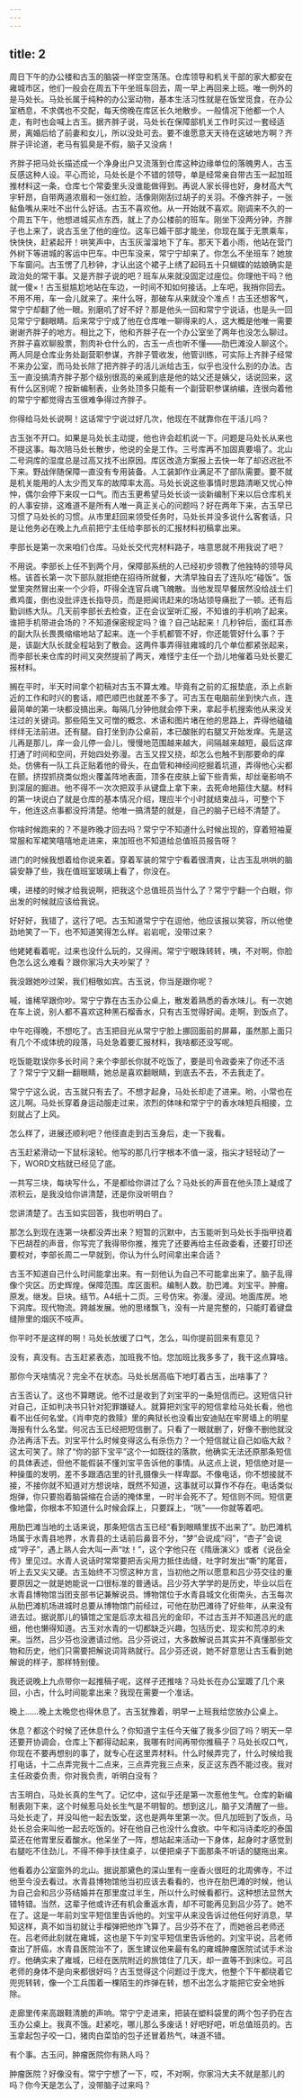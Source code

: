```yaml
---
---
---
```

title: 2
---




周日下午的办公楼和古玉的脑袋一样空空荡荡。仓库领导和机关干部的家大都安在雍城市区，他们一般会在周五下午坐班车回去，周一早上再回来上班。唯一例外的是马处长。马处长属于纯种的办公室动物，基本生活习性就是在饭堂觅食，在办公室栖息，不求偶也不交配，每天傍晚在库区长久地散步。一般情况下他都一个人走，有时也会喊上古玉。据齐胖子说，马处长在保障部机关工作时买过一套经适房，离婚后给了前妻和女儿，所以没处可去。要不谁愿意天天待在这破地方啊？齐胖子评论道，老马有狐臭是不假，脑子又没病！

齐胖子把马处长描述成一个净身出户又流落到仓库这种边缘单位的落魄男人，古玉反感这种人设。平心而论，马处长是个不错的领导，单是经常亲自带古玉一起加班推材料这一条，仓库七个常委里头没谁能做得到。再说人家长得也好，身材高大气宇轩昂，自带两道浓眉和一张红脸，活像刚刚刮过胡子的关羽。不像齐胖子，一张鲇鱼嘴从来吐不出什么好话。古玉不喜欢他。从一开始就不喜欢。刚调来不久的一个周五下午，他想进城买点东西，就上了办公楼前的班车。刚坐下没两分钟，齐胖子也上来了，说古玉坐了他的座位。这车已婚干部才能坐，你现在属于无票乘车，快快快，赶紧起开！哄笑声中，古玉灰溜溜地下了车。那天下着小雨，他站在营门外树下等进城的客运中巴车。中巴车没来，常宁宁却来了。你怎么不坐班车？她放下车窗问。古玉愣了几秒钟，才认出这个裙子上绣了起码五十只蝴蝶的姑娘确实是政治处的常干事。又是齐胖子说的吧？班车从来就没固定过座位。你理他干吗？他就一傻×！古玉挺尴尬地站在车边，一时间不知如何接话。上车吧，我捎你回去。不用不用，车一会儿就来了。来什么呀，那破车从来就没个准点！古玉还想客气，常宁宁却翻了他一眼。别磨叽了好不好？那是他头一回和常宁宁说话，也是头一回见常宁宁翻眼睛。后来常宁宁成了他在仓库唯一聊得来的人，这大概是他唯一需要谢谢齐胖子的地方。相比之下，他和齐胖子在一个办公室坐了两年也没怎么聊过。齐胖子喜欢聊股票，割肉补仓什么的，古玉一点也听不懂——肋巴滩没人聊这个。两人同是仓库业务处副营职参谋，齐胖子管收发，他管训练，可实际上齐胖子经常不来办公室，而马处长除了把齐胖子的活儿派给古玉，似乎也没什么别的办法。古玉一直没搞清齐胖子那个级别很高的亲戚到底是他的姑父还是姨父，话说回来，这有什么区别呢？按新编制表，业务处顶多只能有一个副营职参谋纳编，连很向着他的常宁宁都觉得古玉很难争得过齐胖子。

你得给马处长说啊！这话常宁宁说过好几次，他现在不就靠你在干活儿吗？

古玉张不开口。如果是马处长主动提，他也许会趁机说一下。问题是马处长从来也不提这事。每次陪马处长散步，他说的全是工作。三号库再不加固真要塌了。北山二号洞库的湿度总是过高又找不出原因。库区改造方案报上去快一年了却迟迟批不下来。野战伴随保障一直没有专用装备。人工装卸作业满足不了部队需要。要不就是机关能用的人太少而叉车的故障率太高。马处长说这些事情时思路清晰又忧心忡忡，偶尔会停下来叹一口气。而古玉更希望马处长谈一谈新编制下来以后仓库机关的人事安排，这难道不是所有人唯一真正关心的问题吗？好在两年下来，古玉早已习惯了马处长的习惯。从市里赶回来领受任务时，马处长并没多说什么客套话，只是让他务必在晚上九点前把宁主任给李部长的汇报材料初稿拿出来。

李部长是第一次来咱们仓库。马处长交代完材料路子，啥意思就不用我说了吧？

不用说。李部长上任不到两个月，保障部系统的人已经初步领教了他独特的领导风格。该首长第一次下部队就拒绝在招待所就餐，大清早独自去了连队吃“碰饭”。饭堂里突然冒出来一个少将，吓得全连官兵魂飞魄散。当他发现早餐居然没给战士们煮鸡蛋，倒也没批评连长指导员，而是把闻讯赶来的场站领导痛批了一顿。还有后勤训练大队。几天前李部长去检查，正在会议室听汇报，不知谁的手机响了起来。谁把手机带进会场的？不知道保密规定吗？谁？自己站起来！几秒钟后，面红耳赤的副大队长畏畏缩缩地站了起来。连一个手机都管不好，你还能管好什么事？于是，该副大队长就全程站到了散会。这两件事弄得驻雍城的几个单位都紧张起来，而李部长来仓库的时间又突然提前了两天，难怪宁主任一个劲儿地催着马处长要汇报材料。

搁在平时，半天时间拿个初稿对古玉不算太难。毕竟有之前的汇报垫底，添上点新近的工作和时兴的套话，顺巴顺巴也就差不多了。可古玉在电脑前坐到快六点，连最简单的第一块都没搞出来。每隔几分钟他就会停下来，拿起手机搜索他从来没关注过的关键词。那些陌生又可憎的概念、术语和图片堵在他的思路上，弄得他磕磕绊绊无法前进。还有腿。自打坐到办公桌前，本已酸胀的右腿又开始发痒。先是这儿再是那儿，痒一会儿停一会儿，慢慢地范围越来越大，间隔越来越短，最后这痒打通了时间和空间，开始四处弥漫。古玉又捏又挠，却怎么也触不到那要命的痒处。仿佛有一队工兵正贴着他的骨头，在血管和神经间挖掘着坑道，弄得他心尖都在颤。挤捏抓挠类似炮火覆盖阵地表面，顶多在皮肤上留下些青紫，却丝毫影响不到深层的掘进。他不得不一次次把双手从键盘上拿下来，去死命地箍住大腿。材料的第一块说白了就是仓库的基本情况介绍，理应半个小时就结束战斗，可整个下午，他连这点事都没捋清楚。他唯一搞清楚的就是，自己的脑子已经不清楚了。

你啥时候跑来的？不是昨晚才回去吗？常宁宁不知道什么时候出现的，穿着短袖夏常服和军裙笑嘻嘻地走进来，来加班也不知道给总值班员报告呀？

进门的时候我想着给你说来着。穿着军装的常宁宁看着很清爽，让古玉乱哄哄的脑袋安静了些，我在值班室玻璃上看了，你没在。

噢，进楼的时候才给我说啊，把我这个总值班员当什么了？常宁宁翻一个白眼，你出发的时候就应该给我说。

好好好，我错了，这行了吧。古玉知道常宁宁在逗他，他应该报以笑容，所以他使劲地笑了一下，也不知道笑得怎么样。岩岩呢，没带过来？

他姥姥看着呢，过来也没什么玩的，又得闹。常宁宁眼珠转转，咦，不对啊，你脸色怎么这么难看？跟你家冯大夫吵架了？

我没跟她吵过架，我们相敬如宾。古玉说，你当是跟你呢？

嘁，谁稀罕跟你吵。常宁宁靠在古玉办公桌上，散发着熟悉的香水味儿。有一次她在车上说，别人都不喜欢这种黑石榴香水，只有古玉觉得好闻。走啊，到饭点了。

中午吃得晚，不想吃了。古玉把目光从常宁宁脸上挪回面前的屏幕，虽然那上面只有几个不成体统的段落，马处急着要汇报材料，我啥都还没写呢。

吃饭能耽误你多长时间？来个李部长你就不吃饭了，要是司令政委来了你还不活了？常宁宁又翻一翻眼睛，她总是喜欢翻眼睛，到底去不去，不去我走了。

常宁宁这么说，古玉就只有去了。不想才起身，马处长却走了进来。哟，小常也在这儿啊。马处长穿着身运动服走过来，浓烈的体味和常宁宁的香水味短兵相接，立刻就占了上风。

怎么样了，进展还顺利吧？他径直走到古玉身后，走一下我看。

古玉赶紧滑动一下鼠标滚轮。他写的那几行字根本不值一滚，指尖才轻轻动了一下，WORD文档就已经见了底。

一共写三块，每块写什么，不是都给你讲过了么？马处长的声音在他头顶上凝成了浓积云，是我没给你讲清楚，还是你没听明白？

您讲清楚了。古玉如实回答，我也听明白了。

那怎么到现在连第一块都没弄出来？短暂的沉默中，古玉能听到马处长手指甲挠着下巴胡茬的声音，你写完了我得带你推，推完了还要再给主任政委看，还要打印还要校对，李部长周二一早就到，你认为什么时间拿出来合适？

古玉不知道自己什么时间能拿出来。有一刻他认为自己不可能拿出来了。脑子乱得像个灾区。历史辉煌。保障范围。库区面积。编制人数。肋巴滩。刘宝平。肿瘤。原发。继发。巨块。结节。A4纸十二页。三号仿宋。弥漫。浸润。地面库房。地下洞库。现代物流。跨越发展。他的思绪飘飞，没有一片是完整的，只能盯着键盘缝隙里的烟灰不吱声。

你平时不是这样的啊！马处长放缓了口气，怎么，叫你提前回来有意见？

没有，真没有。古玉赶紧表态，加班我不怕。您加班比我多多了，我干这点算啥。

那你今天啥情况？完全不在状态。马处长居高临下地盯着古玉，出啥事了？

古玉否认了。这也不算瞎说。他不过是收到了刘宝平的一条短信而已。这短信只针对自己，正如判决书只针对犯罪嫌疑人。就算把刘宝平的短信拿给马处长看，他也看不出任何名堂。《肖申克的救赎》里的典狱长也没看出安迪贴在牢房墙上的明星海报有什么名堂。何况古玉已经把短信删了。只看了一眼就删了，好像不删他就没办法再活下去。刘宝平什么时候变得这么有杀伤力？一个短信就让自己如临大敌？这太可笑了。除了“你的部下宝平”这个一如既往的落款，他确实无法还原那条短信的具体表述，但他不能假装不懂刘宝平告诉他的事情。从这点上说，短信绝对是一种操蛋的发明，差不多跟酒店里的针孔摄像头一样卑鄙。不像电话，你不想接就不接，不接你就不知道对方想说啥，既然不知道，这事就可以算作不存在。电话类似炮弹，你只要抱着脑袋缩在合适的掩体里，一时半会死不了。短信则不同。短信更像地雷，你根本不知道什么时候会踩上，只要踩上，“咣”——你就等着吧。

用肋巴滩当地的土话来说，那条短信古玉已经“看到眼睛里拔不出来了”。肋巴滩机场属于水青县地界，水青县的土话前后鼻音不分，“梦”会说成“闷”，“杏子”会说成“哼子”，遇上熟人会大叫一声“呔！”，这个字他只在《隋唐演义》或者《说岳全传》里见过。水青人说话时常常要把舌尖用力抵住齿缝，吐字时发出“嘶”的尾音，听上去又尖又硬。古玉始终不习惯这种方言，当初他之所以愿意和吕少芬交往的重要原因之一就是她能说一口很标准的普通话。吕少芬大学学的是历史，毕业以后在水青县博物馆当团支部书记兼解说员。博物馆位于水青县城文化街南头，古玉每次从肋巴滩机场进城时总要从博物馆门前经过，可他在肋巴滩待了好些年，从来没有进去过。据说那儿的镇馆之宝是后凉太祖吕光的金印，不过古玉并不知道吕光的底细，他也懒得知道。古玉对水青的一切都缺乏兴趣，包括历史、现实和荒凉的未来。当然，吕少芬也没邀请过他。吕少芬说过，大多数解说员其实并不真懂那些文物和历史，他们只需要把解说词背熟就行。吕少芬还说，她不好意思让古玉看到她解说的样子，那样特别傻。

我还说晚上九点带你一起推稿子呢，这样子还推啥？马处长在办公室踱了几个来回，小古，什么时间能拿出来？我现在需要一个准话。

晚上……晚上太晚您也得休息了。古玉犹豫着，明早一上班我给您放办公桌上。

休息？都这个时候了还休息什么？你知道宁主任今天催了我多少回了吗？明天一早还要开协调会，仓库上下都得动起来，我哪有时间再带你推稿子？马处长叹口气，你现在不要再想别的事了，就专心在这里弄材料。什么时候弄完了，什么时候给我打电话，十二点弄完我十二点来，三点弄完我三点来，反正这东西不能过夜。我对主任政委负责，你对我负责，听明白没有？

古玉明白，马处长真的生气了。记忆中，这似乎还是第一次惹他生气。仓库的新编制表刚下来，这个时候惹马处长生气是不明智的。想到这儿，脑子又清醒了一些。马处长走了，并没叫他一起去饭堂，这也是两年里第一次。但凡加班到了饭点，马处长总会来叫他一起去吃饭的。好在他自己也没什么食欲。中午和冯诗柔吃的泰国菜还在他胃里反着酸水。他呆坐了一阵，想站起来活动一下身体，起身时才感觉到右腿吃不住劲儿，不得不伸手扶住桌子，以便把桌子下面那条不听话的腿拖出来。

他看着办公室窗外的北山。据说那黛色的深山里有一座香火很旺的北周佛寺，不过他至今没去看过。水青县博物馆他当初应该去看看的，也许在肋巴滩的时候，他认为自己会和吕少芬结婚并在那里度过半生，所以什么时候看都行。这种想法显然大错特错。当然，这辈子他或许还有机会重返水青，却不可能再见到吕少芬了。她不在了。这是一年前刘宝平短信里告诉他的。刘宝平从来没告诉过他任何好消息，早知这样，真不如当初就让手榴弹把他炸飞算了。吕少芬不在了，而她爸吕老师还在。吕老师此刻就在雍城，这也是下午刘宝平短信里告诉他的。刘宝平说，吕老师查出了肝癌，水青县医院治不了，医生建议他来最有名的雍城肿瘤医院试试手术治疗。他确实来了雍城，已经在医院附近的旅馆住了几天，却一直等不到床位。可吕老师的身体不是向来都很好吗？古玉觉得这个问题过于庞大，他整个下午都绕着它兜兜转转，像一个工兵围着一棵陌生的炸弹在转，想不出怎么才能把它安全地拆除。

走廊里传来高跟鞋清脆的声响。常宁宁走进来，把装在塑料袋里的两个包子扔在古玉办公桌上。我真不饿。赶紧吃，哪儿那么多废话！好吧好吧，听总值班员的。古玉拿起包子咬一口，猪肉白菜馅的包子还冒着热气，味道不错。

有个事。古玉问，肿瘤医院你有熟人吗？

肿瘤医院？好像没有。常宁宁想了一下，哎，不对啊，你家冯大夫不就是那儿的吗？你今天是怎么了，没带脑子过来吗？